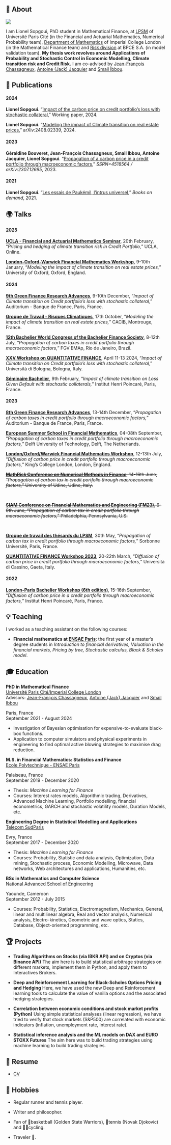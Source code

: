 ## 👋 About
::: {layout-ncol=2}
![](profile_.jpg)

I am Lionel Sopgoui, PhD student in Mathematical Finance, at [LPSM](https://www.lpsm.paris/) of Université Paris Cité (in the Financial and Actuarial Mathematics, Numerical Probability team), [Department of Mathematics](https://www.imperial.ac.uk/mathematical-finance/) of Imperial College London (in the Mathematical Finance team)  and [Risk division](https://groupebpce.com/en/the-group/organization) at BPCE S.A. (in model validation team). **My thesis work revolves around Applications of Probability and Stochastic Control in Economic Modelling, Climate transition risk and Credit Risk.** I am co-advised by [Jean-François Chassagneux](https://perso.lpsm.paris/~chassagneux/), [Antoine (Jack) Jacquier](https://jackantoinejacquie.wixsite.com/jacquier) and [Smail Ibbou](https://www.linkedin.com/in/smail-ibbou-31a73b5/).
:::


## 📄 Publications

#### 2024

**Lionel Sopgoui**. "[Impact of the carbon price on credit portfolio's loss with stochastic collateral](https://www.ssrn.com/)," Working paper, 2024.

**Lionel Sopgoui**. "[Modeling the impact of Climate transition on real estate prices](https://arxiv.org/abs/2408.02339/)," arXiv:2408.02339, 2024.


#### 2023

**Géraldine Bouveret, Jean-François Chassagneux, Smail Ibbou, Antoine Jacquier, Lionel Sopgoui**. "[Propagation of a carbon price in a credit portfolio through macroeconomic factors](https://www.ssrn.com/abstract=4518564)," _SSRN=4518564 / arXiv:2307.12695_, 2023.

#### 2021

**Lionel Sopgoui**. "[Les essais de Paukémil, l'intrus universel](https://www.bod.fr/librairie/les-essais-de-paukemil-lionel-sopgoui-9782322274079)," _Books on demand_, 2021.

## 🌍 Talks

#### 2025

**[UCLA - Financial and Actuarial Mathematics Seminar](https://secure.math.ucla.edu/seminars/display.php?&id=838987)**, 20th February, "*Pricing and hedging of climate transition risk in Credit Portfolio,*" UCLA, Online.

**[London-Oxford-Warwick Financial Mathematics Workshop](https://sites.google.com/view/london-oxford-warwick-workshop/)**, 9-10th January, "*Modeling the impact of climate transition on real estate prices,*" University of Oxford, Oxford, England.

#### 2024

**[9th Green Finance Research Advances](https://green-finance-research-advances-2024.org/)**, 9-10th December, "*Impact of Climate transition on Credit portfolio's loss with stochastic collateral,*" Auditorium - Banque de France, Paris, France.

**[Groupe de Travail - Risques Climatiques](https://www.lpsm.paris/seminaires/gtfinanceprobanumeriques/index)**, 17th October, "*Modeling the impact of climate transition on real estate prices,*" CACIB, Montrouge, France.

**[12th Bachelier World Congress of the Bachelier Finance Society](https://eventos.fgv.br/bachelier-2024)**, 8-12th July, "*Propagation of carbon taxes in credit portfolio through macroeconomic factors,*" FGV EMAp, Rio de Janeiro, Brazil.

**[XXV Workshop on QUANTITATIVE FINANCE](https://eventi.unibo.it/qfw2024)**, April 11-13 2024, "*Impact of Climate transition on Credit portfolio's loss with stochastic collateral,*" Università di Bologna, Bologna, Italy.

**[Séminaire Bachelier](http://www.bachelier-paris.fr/programme/)**, 9th February, "*Impact of climate transition on Loss Given Default with stochastic collaterals,*" Institut Henri Poincaré, Paris, France.
  

#### 2023
**[8th Green Finance Research Advances](https://indico.cern.ch/event/1286716/)**, 13-14th December, "*Propagation of carbon taxes in credit portfolio through macroeconomic factors,*" Auditorium - Banque de France, Paris, France.


**[European Summer School in Financial Mathematics](https://www.tudelft.nl/en/events/2023/eemcs/diam/finance-summer-school-2023)**, 04-08th September, "*Propagation of carbon taxes in credit portfolio through macroeconomic factors,*" Delft University of Technology, Delft, The Netherlands.


**[London/Oxford/Warwick Financial Mathematics Workshop](https://www.kcl.ac.uk/events/londonoxfordwarwick-financial-mathematics-workshop-1)**, 12-13th July, "*Diffusion of carbon price in credit portfolio through macroeconomic factors,*" King's College London, London, England.

<del>**[MathRisk Conference on Numerical Methods in Finance](https://mathrisk2023.sciencesconf.org/)**, 14-16th June, "*Propagation of carbon tax in credit portfolio through macroeconomic factors,*" University of Udine, Udine, Italy.</del>
<br>

<del>**[SIAM Conference on Financial Mathematics and Engineering (FM23)](https://www.siam.org/conferences/cm/conference/fm23)**, 6-9th June, "*Propagation of carbon tax in credit portfolio through macroeconomic factors,*" Philadelphia, Pennsylvania, U.S.</del>
<br>

**[Groupe de travail des thésards du LPSM](https://www.lpsm.paris/seminaires/gtt/index)**, 30th May, "*Propagation of carbon tax in credit portfolio through macroeconomic factors,*" Sorbonne Université, Paris, France.

**[QUANTITATIVE FINANCE Workshop 2023](https://qfw2023.unicas.it/)**, 20-22th March, "*Diffusion of carbon price in credit portfolio through macroeconomic factors,*" Università di Cassino, Gaeta, Italy.

#### 2022

**[London-Paris Bachelier Workshop (6th edition)](http://www.bachelier-paris.fr/london-paris-bachelier-workshop/)**, 15-16th September, "*Diffusion of carbon price in a credit portfolio through macroeconomic factors,*" Institut Henri Poincaré, Paris, France.
  
## 💡 Teaching

I worked as a teaching assistant on the following courses:  

 - **Financial mathematics at [ENSAE Paris](https://www.ensae.fr/)**: the first year of a master’s degree students in *Introduction to financial derivatives, Valuation in the financial markets, Pricing by tree, Stochastic calculus, Black & Scholes model*.  

##  🎓 Education

::: {.d-flex .justify-content-between}
::: {}
**PhD in Mathematical Finance**  
[Université Paris Cité/Imperial College London](https://u-paris.fr/)  
Advisors: [Jean-François Chassagneux](https://perso.lpsm.paris/~chassagneux/), [Antoine (Jack) Jacquier](https://jackantoinejacquie.wixsite.com/jacquier) and [Smail Ibbou](https://www.linkedin.com/in/smail-ibbou-31a73b5/)  
:::
::: {.text-end}
Paris, France  
September 2021 - August 2024  
:::
:::
- Investigation of Bayesian optimisation for expensive-to-evaluate black-box functions.
- Application to computer simulators and physical experiments in engineering to find optimal active blowing strategies to maximise drag reduction. 
\

::: {.d-flex .justify-content-between}
::: {}
**M.S. in Financial Mathematics: Statistics and Finance**  
[Ecole Polytechnique - ENSAE Paris](http://www.master-statistique-finance.com/IP_Paris/)  
:::
::: {.text-end}
Palaiseau, France   
September 2019 - December 2020  
:::
:::
- Thesis: *Machine Learning for Finance*   
- Courses: Interest rates models, Algorithmic trading, Derivatives, Advanced Machine Learning, Portfolio modelling, financial econometrics, GARCH and stochastic volatility models, Duration Models, etc.
\

::: {.d-flex .justify-content-between}
::: {}
**Engineering Degree in Statistical Modelling and Applications**  
[Telecom SudParis](https://www.exeter.ac.uk)  
:::
::: {.text-end}
Evry, France  
September 2017 - December 2020  
:::
:::
- Thesis: *Machine Learning for Finance*   
- Courses: Probability, Statistic and data analysis, Optimization, Data mining, Stochastic process, Economic Modelling, Microwave, Data networks, Web architectures and applications, Humanities, etc.
\

::: {.d-flex .justify-content-between}
::: {}
**BSc in Mathematics and Computer Science**  
[National Advanced School of Engineering](https://polytechnique.cm/)  
:::
::: {.text-end}
Yaounde, Cameroon  
September 2012 - July 2015  
:::
:::
- Courses: Probability, Statistics, Electromagnetism, Mechanics, General, linear and multilinear algebra, Real and vector analysis, Numerical analysis, Electro-kinetics, Geometric and wave optics, Statics, Database, Object-oriented programming, etc.    


## 🏆 Projects

- **Trading Algorithms on Stocks (via IBKR API) and on Cryptos (via Binance API)** The aim here is to build statistical arbitrage strategies on different markets, implement them in Python, and apply them to Interactives Brokers.

- **Deep and Reinforcement Learning for Black-Scholes Options Pricing and Hedging** Here, we have used the new Deep and Reinforcement learning tools to calculate the value of vanilla options and the associated hedging strategies.

- **Correlation between economic conditions and stock market profits (Python)** Using simple statistical analyses (linear regression), we have tried to verify that stock markets (S&P500) are correlated with economic indicators (inflation, unemployment rate, interest rate).

- **Statistical inference analysis and the ML models on DAX and EURO STOXX Futures** The aim here was to build trading strategies using machine learning to build trading strategies.

## 💾 Resume
- [CV](/files/CV_Lionel_Sopgoui.pdf)

## 🎳 Hobbies

- Regular runner and tennis player.

- Writer and philosopher.

- Fan of 🏀basketball (Golden State Warriors), 🎾tennis (Novak Djokovic) and 🚴‍♀️cycling.

- Traveler 🧳.
